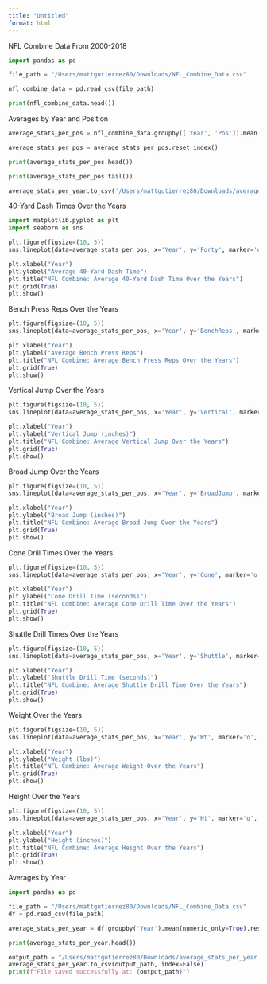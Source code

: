 ```yaml
---
title: "Untitled"
format: html
---
```

NFL Combine Data From 2000-2018
```python
import pandas as pd

file_path = "/Users/mattgutierrez80/Downloads/NFL_Combine_Data.csv"

nfl_combine_data = pd.read_csv(file_path)

print(nfl_combine_data.head())

```

Averages by Year and Position
```python

average_stats_per_pos = nfl_combine_data.groupby(['Year', 'Pos']).mean(numeric_only=True)

average_stats_per_pos = average_stats_per_pos.reset_index()

print(average_stats_per_pos.head())

print(average_stats_per_pos.tail())

average_stats_per_year.to_csv('/Users/mattgutierrez80/Downloads/average_stats_per_pos.csv', index=False)

```

40-Yard Dash Times Over the Years
```python
import matplotlib.pyplot as plt
import seaborn as sns

plt.figure(figsize=(10, 5))
sns.lineplot(data=average_stats_per_pos, x='Year', y='Forty', marker='o', ci=None)

plt.xlabel("Year")
plt.ylabel("Average 40-Yard Dash Time")
plt.title("NFL Combine: Average 40-Yard Dash Time Over the Years")
plt.grid(True)
plt.show()

```

Bench Press Reps Over the Years
```python
plt.figure(figsize=(10, 5))
sns.lineplot(data=average_stats_per_pos, x='Year', y='BenchReps', marker='o', ci=None)

plt.xlabel("Year")
plt.ylabel("Average Bench Press Reps")
plt.title("NFL Combine: Average Bench Press Reps Over the Years")
plt.grid(True)
plt.show()


```

Vertical Jump Over the Years
```python
plt.figure(figsize=(10, 5))
sns.lineplot(data=average_stats_per_pos, x='Year', y='Vertical', marker='o', ci=None)

plt.xlabel("Year")
plt.ylabel("Vertical Jump (inches)")
plt.title("NFL Combine: Average Vertical Jump Over the Years")
plt.grid(True)
plt.show()
```

Broad Jump Over the Years
```python
plt.figure(figsize=(10, 5))
sns.lineplot(data=average_stats_per_pos, x='Year', y='BroadJump', marker='o', ci=None)

plt.xlabel("Year")
plt.ylabel("Broad Jump (inches)")
plt.title("NFL Combine: Average Broad Jump Over the Years")
plt.grid(True)
plt.show()
```

Cone Drill Times Over the Years
```python
plt.figure(figsize=(10, 5))
sns.lineplot(data=average_stats_per_pos, x='Year', y='Cone', marker='o', ci=None)

plt.xlabel("Year")
plt.ylabel("Cone Drill Time (seconds)")
plt.title("NFL Combine: Average Cone Drill Time Over the Years")
plt.grid(True)
plt.show()
```

Shuttle Drill Times Over the Years
```python
plt.figure(figsize=(10, 5))
sns.lineplot(data=average_stats_per_pos, x='Year', y='Shuttle', marker='o', ci=None)

plt.xlabel("Year")
plt.ylabel("Shuttle Drill Time (seconds)")
plt.title("NFL Combine: Average Shuttle Drill Time Over the Years")
plt.grid(True)
plt.show()
```

Weight Over the Years
```python
plt.figure(figsize=(10, 5))
sns.lineplot(data=average_stats_per_pos, x='Year', y='Wt', marker='o', ci=None)

plt.xlabel("Year")
plt.ylabel("Weight (lbs)")
plt.title("NFL Combine: Average Weight Over the Years")
plt.grid(True)
plt.show()
```

Height Over the Years
```python
plt.figure(figsize=(10, 5))
sns.lineplot(data=average_stats_per_pos, x='Year', y='Ht', marker='o', ci=None)

plt.xlabel("Year")
plt.ylabel("Height (inches)")
plt.title("NFL Combine: Average Height Over the Years")
plt.grid(True)
plt.show()

```


Averages by Year
```python
import pandas as pd

file_path = "/Users/mattgutierrez80/Downloads/NFL_Combine_Data.csv"
df = pd.read_csv(file_path)

average_stats_per_year = df.groupby('Year').mean(numeric_only=True).reset_index()

print(average_stats_per_year.head())

output_path = "/Users/mattgutierrez80/Downloads/average_stats_per_year.csv"
average_stats_per_year.to_csv(output_path, index=False)
print(f"File saved successfully at: {output_path}")

```


